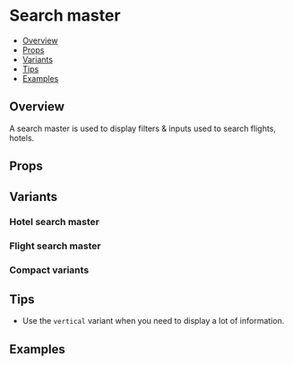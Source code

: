 
<Meta of={Stories} />

# Search master

- [Overview](#overview)
- [Props](#props)
- [Variants](#variants)
- [Tips](#tips)
- [Examples](#examples)

## Overview

A search master is used to display filters & inputs used to search flights, hotels.

<Canvas of={Stories.Default} />

## Props

<Controls of={Stories.Default} />

## Variants

### Hotel search master

<Canvas of={Stories.Hotel} />

### Flight search master

<Canvas of={Stories.Flight} />

### Compact variants

<Canvas of={Stories.CompactHotel} />

<Canvas of={Stories.CompactFlight} />

## Tips

- Use the `vertical` variant when you need to display a lot of information.

## Examples
